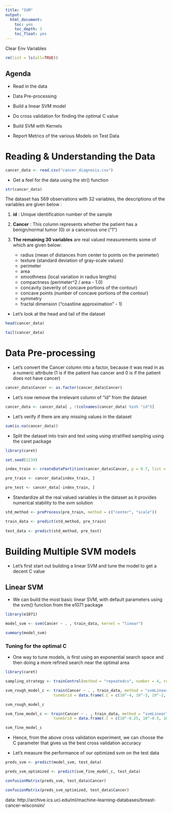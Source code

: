 ```yaml
---
title: "SVM"
output:
  html_document:
    toc: yes
    toc_depth: 3
    toc_float: yes
---
```


Clear Env Variables

```r

rm(list = ls(all=TRUE))

```

## Agenda 

* Read in the data

* Data Pre-processing

* Build a linear SVM model

* Do cross validation for finding the optimal C value

* Build SVM with Kernels

* Report Metrics of the various Models on Test Data

# Reading & Understanding the Data

```r

cancer_data <- read.csv("cancer_diagnosis.csv")

```

* Get a feel for the data using the str() function 

```r

str(cancer_data)

```

The dataset has 569 observations with 32 variables, the descriptions of the variables are given below :

1) **id** : Unique identification number of the sample

2) **Cancer** : This column represents whether the patient has a benign/normal tumor (0) or a cancerous one ("1")

3) **The remaining 30 variables** are real valued measurements some of which are given below:

	* radius (mean of distances from center to points on the perimeter)
	* texture (standard deviation of gray-scale values)
	* perimeter
	* area
	* smoothness (local variation in radius lengths)
	* compactness (perimeter^2 / area - 1.0)
	* concavity (severity of concave portions of the contour)
	* concave points (number of concave portions of the contour)
	* symmetry 
	* fractal dimension ("coastline approximation" - 1)
	

* Let's look at the head and tail of the dataset

```r

head(cancer_data)

tail(cancer_data)

```

# Data Pre-processing

* Let's convert the Cancer column into a factor, because it was read in as a numeric attribute (1 is if the patient has cancer and 0 is if the patient does not have cancer)

```r

cancer_data$Cancer <- as.factor(cancer_data$Cancer)

```

* Let's now remove the irrelevant column of "id" from the dataset

```r

cancer_data <- cancer_data[ , !(colnames(cancer_data) %in% "id")]

```

* Let's verify if there are any missing values in the dataset

```r

sum(is.na(cancer_data))

```

* Split the dataset into train and test using using stratified sampling using the caret package

```r

library(caret)

set.seed(1234)

index_train <- createDataPartition(cancer_data$Cancer, p = 0.7, list = F)

pre_train <- cancer_data[index_train, ]

pre_test <- cancer_data[-index_train, ]

```

* Standardize all the real valued variables in the dataset as it provides numerical stability to the svm solution

```r

std_method <- preProcess(pre_train, method = c("center", "scale"))

train_data <- predict(std_method, pre_train)
  
test_data <- predict(std_method, pre_test)

```


# Building Multiple SVM models

* Let's first start out building a linear SVM and tune the model to get a decent C value

## Linear SVM

* We can build the most basic linear SVM, with default parameters using the svm() function from the e1071 package

```r

library(e1071)

model_svm <- svm(Cancer ~ . , train_data, kernel = "linear")

summary(model_svm)

```


### Tuning for the optimal C

* One way to tune models, is first using an exponential search space and then doing a more refined search near the optimal area

```r

library(caret)

sampling_strategy <- trainControl(method = "repeatedcv", number = 4, repeats = 10)

svm_rough_model_c <- train(Cancer ~ . , train_data, method = "svmLinear",
                     tuneGrid = data.frame(.C = c(10^-4, 10^-3, 10^-2, 10^-1, 10^1, 10^2, 10^3)), trControl = sampling_strategy)

svm_rough_model_c

```

```r

svm_fine_model_c <- train(Cancer ~ . , train_data, method = "svmLinear",
                     tuneGrid = data.frame(.C = c(10^-0.25, 10^-0.5, 10^-0.75, 10^-1, 10^-1.25, 10^-1.5, 10^-1.75)), trControl = sampling_strategy, metric = "Accuracy")

svm_fine_model_c

```

* Hence, from the above cross validation experiment, we can choose the C parameter that gives us the best cross validation accuracy


* Let's measure the performance of our optimized svm on the test data 

```r

preds_svm <- predict(model_svm, test_data)

preds_svm_optimized <- predict(svm_fine_model_c, test_data)

confusionMatrix(preds_svm, test_data$Cancer)

confusionMatrix(preds_svm_optimized, test_data$Cancer)

```

data: http://archive.ics.uci.edu/ml/machine-learning-databases/breast-cancer-wisconsin/
